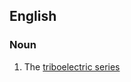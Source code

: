 ==English==

===Noun===
{{en-noun|electrostatic series}}

# {{lb|en|informal|physics}} The [[triboelectric series]]